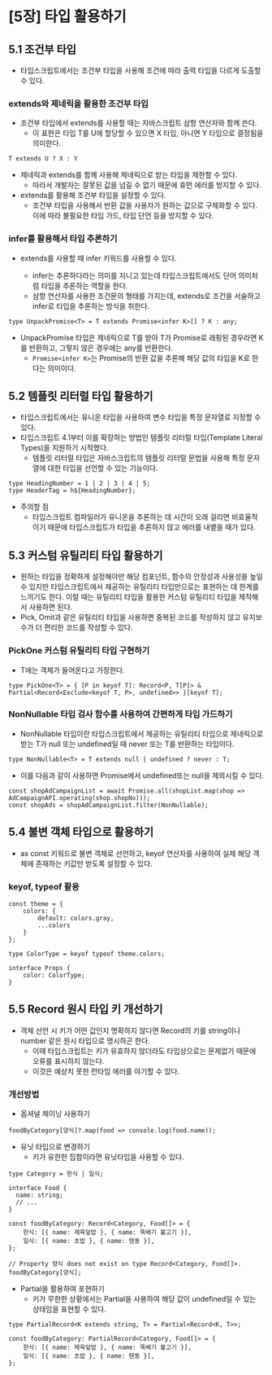 # [5장] 타입 활용하기

## 5.1 조건부 타입

-   타입스크립트에서는 조건부 타입을 사용해 조건에 따라 출력 타입을 다르게 도출할 수 있다.

### extends와 제네릭을 활용한 조건부 타입

-   조건부 타입에서 extends를 사용할 때는 자바스크립트 삼항 연산자와 함께 쓴다.
    -   이 표현은 타입 T를 U에 할당할 수 있으면 X 타입, 아니면 Y 타입으로 결정됨을 의미한다.

```tsx
T extends U ? X : Y
```

-   제네릭과 extends를 함께 사용해 제네릭으로 받는 타입을 제한할 수 있다.
    -   따라서 개발자는 잘못된 값을 넘길 수 없기 때문에 휴먼 에러를 방지할 수 있다.
-   extends를 활용해 조건부 타입을 설정할 수 있다.
    -   조건부 타입을 사용해서 반환 값을 사용자가 원하는 값으로 구체화할 수 있다. 이에 따라 불필요한 타입 가드, 타입 단언 등을 방지할 수 있다.

### infer를 활용해서 타입 추론하기

-   extends를 사용할 때 infer 키워드를 사용할 수 있다.

    -   infer는 추론하다라는 의미를 지니고 있는데 타입스크립트에서도 단어 의미처럼 타입을 추론하는 역할을 한다.
    -   삼항 연산자를 사용한 조건문의 형태를 가지는데, extends로 조건을 서술하고 infer로 타입을 추론하는 방식을 취한다.

```tsx
type UnpackPromise<T> = T extends Promise<infer K>[] ? K : any;
```

-   UnpackPromise 타입은 제네릭으로 T를 받아 T가 Promise로 래핑된 경우라면 K를 반환하고, 그렇지 않은 경우에는 any를 반환한다.
    -   `Promise<infer K>`는 Promise의 반환 값을 추론해 해당 값의 타입을 K로 한다는 의미이다.

## 5.2 템플릿 리터럴 타입 활용하기

-   타입스크립트에서는 유니온 타입을 사용하여 변수 타입을 특정 문자열로 지정할 수 있다.
-   타입스크립트 4.1부터 이를 확장하는 방법인 템플릿 리터럴 타입(Template Literal Types)을 지원하기 시작했다.
    -   템플릿 리터럴 타입은 자바스크립트의 템플릿 리터럴 문법을 사용해 특정 문자열에 대한 타입을 선언할 수 있는 기능이다.

```tsx
type HeadingNumber = 1 | 2 | 3 | 4 | 5;
type HeaderTag = h${HeadingNumber};
```

-   주의할 점
    -   타입스크립트 컴파일러가 유니온을 추론하는 데 시간이 오래 걸리면 비효율적이기 때문에 타입스크립트가 타입을 추론하지 않고 에러를 내뱉을 때가 있다.

## 5.3 커스텀 유틸리티 타입 활용하기

-   원하는 타입을 정확하게 설정해야만 해당 컴포넌트, 함수의 안정성과 사용성을 높일 수 있지만 타입스크립트에서 제공하는 유틸리티 타입만으로는 표현하는 데 한계를 느끼기도 한다. 이럴 때는 유틸리티 타입을 활용한 커스텀 유틸리티 타입을 제작해서 사용하면 된다.
-   Pick, Omit과 같은 유틸리티 타입을 사용하면 중복된 코드를 작성하지 않고 유지보수가 더 편리한 코드를 작성할 수 있다.

### PickOne 커스텀 유틸리티 타입 구현하기

-   T에는 객체가 들어온다고 가정한다.

```tsx
type PickOne<T> = { [P in keyof T]: Record<P, T[P]> & Partial<Record<Exclude<keyof T, P>, undefined>> }[keyof T];
```

### NonNullable 타입 검사 함수를 사용하여 간편하게 타입 가드하기

-   NonNullable 타입이란 타입스크립트에서 제공하는 유틸리티 타입으로 제네릭으로 받는 T가 null 또는 undefined일 때 never 또는 T를 반환하는 타입이다.

```tsx
type NonNullable<T> = T extends null | undefined ? never : T;
```

-   이를 다음과 같이 사용하면 Promise에서 undefined또는 null을 제외시킬 수 있다.

```tsx
const shopAdCampaignList = await Promise.all(shopList.map(shop => AdCampaignAPI.operating(shop.shopNo)));
const shopAds = shopAdCampaignList.filter(NonNullable);
```

## 5.4 불변 객체 타입으로 활용하기

-   as const 키워드로 불변 객체로 선언하고, keyof 연산자를 사용하여 실제 해당 객체에 존재하는 키값만 받도록 설정할 수 있다.

### keyof, typeof 활용

```tsx
const theme = {
    colors: {
        default: colors.gray,
        ...colors
    }
};

type ColorType = keyof typeof theme.colors;

interface Props {
    color: ColorType;
}
```

## 5.5 Record 원시 타입 키 개선하기

-   객체 선언 시 키가 어떤 값인지 명확하지 않다면 Record의 키를 string이나 number 같은 원시 타입으로 명시하곤 한다.
    -   이때 타입스크립트는 키가 유효하지 않더라도 타입상으로는 문제없기 때문에 오류를 표시하지 않는다.
    -   이것은 예상치 못한 런타임 에러를 야기할 수 있다.

### 개선방법

-   옵셔널 체이닝 사용하기

```tsx
foodByCategory[양식]?.map(food => console.log(food.name));
```

-   유닛 타입으로 변경하기
    -   키가 유한한 집합이라면 유닛타입을 사용할 수 있다.

```tsx
type Category = 한식 | 일식;

interface Food {
  name: string;
  // ...
}

const foodByCategory: Record<Category, Food[]> = {
    한식: [{ name: 제육덮밥 }, { name: 뚝배기 불고기 }],
    일식: [{ name: 초밥 }, { name: 텐동 }],
};

// Property 양식 does not exist on type Record<Category, Food[]>. foodByCategory[양식];

```

-   Partial을 활용하여 포현하기
    -   키가 무한한 상황에서는 Partial을 사용하여 해당 값이 undefined일 수 있는 상태임을 표현할 수 있다.

```tsx
type PartialRecord<K extends string, T> = Partial<Record<K, T>>;

const foodByCategory: PartialRecord<Category, Food[]> = {
    한식: [{ name: 제육덮밥 }, { name: 뚝배기 불고기 }],
    일식: [{ name: 초밥 }, { name: 텐동 }],
};
```
